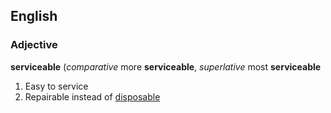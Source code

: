 ==English==

=== Adjective ===
'''serviceable''' (''comparative'' more '''serviceable''', ''superlative'' most '''serviceable'''

# Easy to service
# Repairable instead of [[disposable]]
